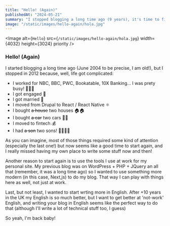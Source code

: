 ```yaml
---
title: "Hello! (Again)"
publishedAt: "2024-05-21"
summary: "I stopped blogging a long time ago (9 years), it's time to fix it!"
image: "/static/images/hello-again/hola.jpg"
---
```


<Image
  alt={`Hello`}
  src={`/static/images/hello-again/hola.jpg`}
  width={4032}
  height={3024}
  priority
/>

### Hello! (Again)

I started blogging a long time ago (June 2004 to be precise, I am old!), but I stopped in 2012 because, well, life got complicated:

- I worked for NBC, BBC, PWC, Bookatable, 10X Banking... I was prety busy! 👨🏻‍💻
- I got engaged 💍
- I got married 💒
- I moved from Drupal to React / React Native ⚛️
- I bought <s>a house</s> two houses 🏠🏠
- I bought <s>a car</s> two cars 🚗🚗
- I moved to fintech 💰
- I had <s>a son</s> two sons! 👶🏻👶🏻

As you can imagine, most of those things required some kind of attention (especially the last one!) but now seems like a good time to start again, and I really missed having my own place to write some stuff now and then!

Another reason to start again is to use the tools I use at work for my personal site. My previous blog was on WordPress + PHP + JQuery an all that (remember, it was a long time ago) so I wanted to use something more modern (in this case, Next,js) to do my blog. That way I can play with things here as well, not just at work.

Last, but not least, I wanted to start wrting more in English. After +10 years in the UK my English is so much better, but I want to get better at 'not-work' English, and writing your blog in English seems like the perfect way to do that (although I'll write a lot of technical stuff too, I guess)

So yeah, I'm back baby!
